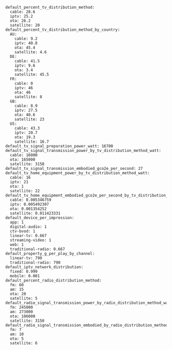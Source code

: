 ```
default_percent_tv_distribution_method:
  cable: 28.6
  iptv: 25.2
  ota: 26.2
  satellite: 20
default_percent_tv_distribution_method_by_country:
  AU:
    cable: 9.2
    iptv: 40.8
    ota: 45.4
    satellite: 4.6
  DE:
    cable: 41.5
    iptv: 9.6
    ota: 3.4
    satellite: 45.5
  FR:
    cable: 0
    iptv: 46
    ota: 46
    satellite: 8
  GB:
    cable: 8.9
    iptv: 27.5
    ota: 40.6
    satellite: 23
  US:
    cable: 43.3
    iptv: 20.7
    ota: 19.3
    satellite: 16.7
default_tv_signal_preparation_power_watt: 16700
default_tv_signal_transmission_power_by_tv_distribution_method_watt:
  cable: 16000
  ota: 165000
  satellite: 3150
default_tv_signal_transmission_embodied_gco2e_per_second: 27
default_tv_home_equipment_power_by_tv_distribution_method_watt:
  cable: 16
  iptv: 21
  ota: 1
  satellite: 22
default_tv_home_equipment_embodied_gco2e_per_second_by_tv_distribution_method:
  cable: 0.005346759
  iptv: 0.005492307
  ota: 0.001354252
  satellite: 0.011423331
default_device_per_impression:
  app: 1
  digital-audio: 1
  ctv-bvod: 1
  linear-tv: 0.667
  streaming-video: 1
  web: 1
  traditional-radio: 0.667
default_property_g_per_play_by_channel:
  linear-tv: 790
  traditional-radio: 790
default_iptv_network_distribution:
  fixed: 0.999
  mobile: 0.001
default_percent_radio_distribution_method:
  fm: 60
  am: 15
  ota: 20
  satellite: 5
default_radio_signal_transmission_power_by_radio_distribution_method_watt:
  fm: 245000
  am: 273000
  ota: 106000
  satellite: 3150
default_radio_signal_transmission_embodied_by_radio_distribution_method_gco2e_per_second:
  fm: 7
  am: 10
  ota: 5
  satellite: 6
```
